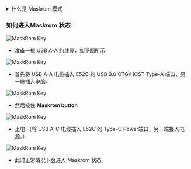 <details>
  <summary>什么是 Maskrom 模式</summary>

Maskrom模式，也称为Loader模式，是一种特殊的启动模式，一般用于恢复或维修有问题的设备。这种模式允许用户直接与设备的硬件进行交互，而不需要经过操作系统。在Maskrom模式下，用户可以通过电脑或其他设备与设备进行通信，并执行一系列命令来解决设备的问题。

    # MacOS 端:

    执行 lsusb 后的结果
    Output:Bus 000 Device 004: ID 2207:350b Fuzhou Rockchip Electronics Co., Ltd. Composite Device

    # Linux 端:

    执行 lsusb 后的结果
    Output:Bus 001 Device 030: ID 2207:350b Fuzhou Rockchip Electronics Company

    # Windows 端:

    打开 RKDevTool，就会看到设备处于 Found One MASKROM Device（找到一个 MASKROM 设备）状态。

</details>

### 如何进入Maskrom 状态

![MaskRom Key](/img/e/e52c/radxa-e52c-hardware-overview.webp)

- 准备一根 USB A-A 的线缆，如下图所示

![MaskRom Key](/img/e/e52c/radxa-e52c-maskrom-a-a-cable.webp)

- 首先将 USB A-A 电缆插入 E52C 的 USB 3.0 OTG/HOST Type-A 端口，另一端插入电脑。

![MaskRom Key](/img/e/e52c/radxa-e52c-maskrom-1.webp)

- 然后按住 **Maskrom button**

![MaskRom Key](/img/e/e52c/radxa-e52c-maskrom-2.webp)

- 上电 （将 USB A-C 电缆插入 E52C 的 Type-C Power端口，另一端接入电源。）

![MaskRom Key](/img/e/e52c/radxa-e52c-maskrom-3.webp)

- 此时正常情况下会进入 Maskrom 状态
